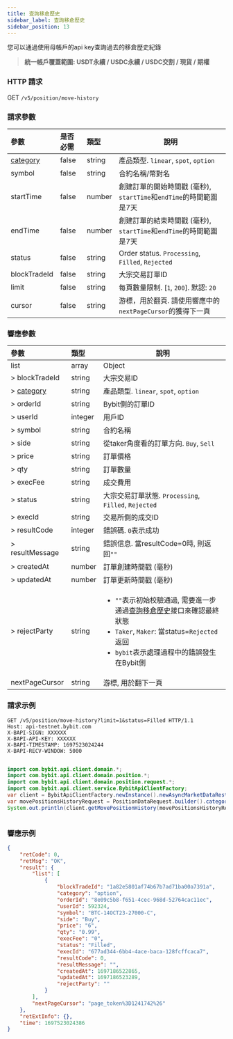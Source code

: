 ```yaml
---
title: 查詢移倉歷史
sidebar_label: 查詢移倉歷史
sidebar_position: 13
---
```

您可以通過使用母帳戶的api key查詢過去的移倉歷史紀錄
> **統一帳戶覆蓋範圍: USDT永續 / USDC永續 / USDC交割 / 現貨 / 期權**<br/>

### HTTP 請求
GET `/v5/position/move-history`

### 請求參數
| 參數 | 是否必需 | 類型 | 說明|
|:----- |:-------|:-----|------ |
|[category](../enum#category) |false |string |產品類型. `linear`, `spot`, `option` |
|symbol |false |string |合約名稱/幣對名|
|startTime |false |number |創建訂單的開始時間戳 (毫秒), `startTime`和`endTime`的時間範圍是7天|
|endTime |false |number |創建訂單的結束時間戳 (毫秒), `startTime`和`endTime`的時間範圍是7天|
|status |false |string |Order status. `Processing`, `Filled`, `Rejected`|
|blockTradeId |false |string |大宗交易訂單ID|
|limit |false |string |每頁數量限制. [`1`, `200`]. 默認: `20`|
|cursor |false |string |游標，用於翻頁. 請使用響應中的`nextPageCursor`的獲得下一頁|

### 響應參數
| 參數 | 類型 | 說明|
|:----- |:-----|----- |
|list |array |Object |
|> blockTradeId |string |大宗交易ID|
|> [category](../enum#category) |string |產品類型. `linear`, `spot`, `option` |
|> orderId |string |Bybit側的訂單ID|
|> userId |integer |用戶ID|
|> symbol |string |合約名稱|
|> side |string |從taker角度看的訂單方向. `Buy`, `Sell`|
|> price |string |訂單價格|
|> qty |string |訂單數量|
|> execFee |string |成交費用|
|> status |string |大宗交易訂單狀態. `Processing`, `Filled`, `Rejected`|
|> execId |string |交易所側的成交ID|
|> resultCode |integer |錯誤碼. `0`表示成功|
|> resultMessage |string |錯誤信息. 當resultCode=0時, 則返回`""`|
|> createdAt |number |訂單創建時間戳 (毫秒)|
|> updatedAt |number |訂單更新時間戳 (毫秒)|
|> rejectParty |string |<ul><li>`""`表示初始校驗通過, 需要進一步通過[查詢移倉歷史](move-position-history#)接口來確認最終狀態</li><li>`Taker`, `Maker`: 當status=`Rejected`返回</li><li>`bybit`表示處理過程中的錯誤發生在Bybit側</li></ul> |
|nextPageCursor |string |游標, 用於翻下一頁|

### 請求示例

<Tabs groupId="programming-languages">
<TabItem value="http" label="HTTP">

```http
GET /v5/position/move-history?limit=1&status=Filled HTTP/1.1
Host: api-testnet.bybit.com
X-BAPI-SIGN: XXXXXX
X-BAPI-API-KEY: XXXXXX
X-BAPI-TIMESTAMP: 1697523024244
X-BAPI-RECV-WINDOW: 5000
```

</TabItem>
<TabItem value="python" label="Python">

```python

```

</TabItem>
<TabItem value="java" label="Java">

```java
import com.bybit.api.client.domain.*;
import com.bybit.api.client.domain.position.*;
import com.bybit.api.client.domain.position.request.*;
import com.bybit.api.client.service.BybitApiClientFactory;
var client = BybitApiClientFactory.newInstance().newAsyncMarketDataRestClient();
var movePositionsHistoryRequest = PositionDataRequest.builder().category(CategoryType.LINEAR).symbol("BTCUSDT").status(MovePositionStatus.Processing).build();
System.out.println(client.getMovePositionHistory(movePositionsHistoryRequest));
```

</TabItem>
<TabItem value="Node" label="Node.js">

```n4js

```

</TabItem>
</Tabs>

### 響應示例

```json
{
    "retCode": 0,
    "retMsg": "OK",
    "result": {
        "list": [
            {
                "blockTradeId": "1a82e5801af74b67b7ad71ba00a7391a",
                "category": "option",
                "orderId": "8e09c5b8-f651-4cec-968d-52764cac11ec",
                "userId": 592324,
                "symbol": "BTC-14OCT23-27000-C",
                "side": "Buy",
                "price": "6",
                "qty": "0.99",
                "execFee": "0",
                "status": "Filled",
                "execId": "677ad344-6bb4-4ace-baca-128fcffcaca7",
                "resultCode": 0,
                "resultMessage": "",
                "createdAt": 1697186522865,
                "updatedAt": 1697186523289,
                "rejectParty": ""
            }
        ],
        "nextPageCursor": "page_token%3D1241742%26"
    },
    "retExtInfo": {},
    "time": 1697523024386
}
```
